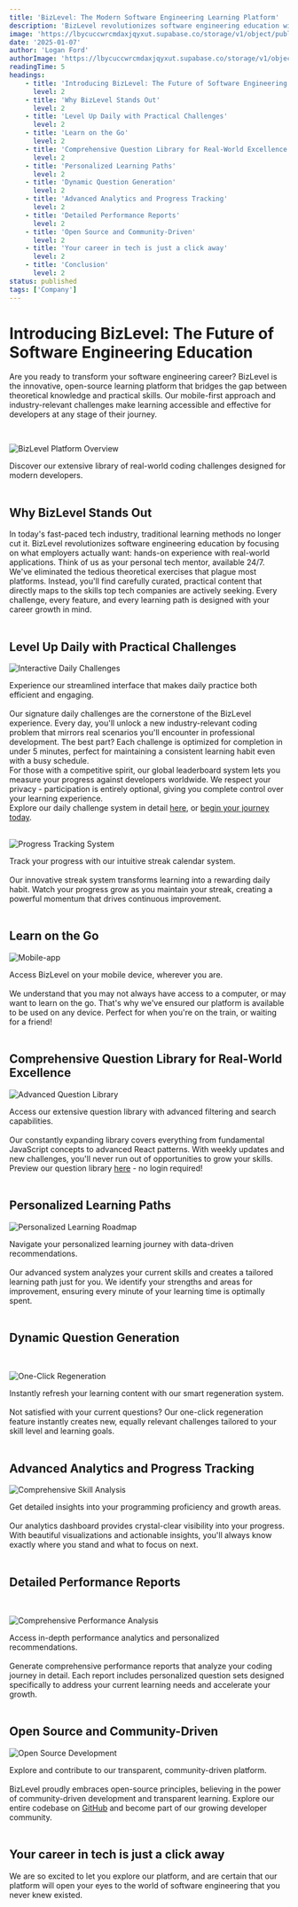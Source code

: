 ```yaml
---
title: 'BizLevel: The Modern Software Engineering Learning Platform'
description: 'BizLevel revolutionizes software engineering education with practical coding challenges, personalized learning paths, and real-world challenges.'
image: 'https://lbycuccwrcmdaxjqyxut.supabase.co/storage/v1/object/public/blog-images/Screenshot%202025-01-07%20at%2023.38.46.png?t=2025-01-07T23%3A38%3A52.593Z'
date: '2025-01-07'
author: 'Logan Ford'
authorImage: 'https://lbycuccwrcmdaxjqyxut.supabase.co/storage/v1/object/public/user-profile-pictures/3a57d7e8-8b80-483b-93d0-70fe1f06b0c0/logo.png?u=1l5im5h5n6e5'
readingTime: 5
headings: 
    - title: 'Introducing BizLevel: The Future of Software Engineering Education'
      level: 2
    - title: 'Why BizLevel Stands Out'
      level: 2
    - title: 'Level Up Daily with Practical Challenges'
      level: 2  
    - title: 'Learn on the Go'
      level: 2
    - title: 'Comprehensive Question Library for Real-World Excellence'
      level: 2
    - title: 'Personalized Learning Paths'
      level: 2
    - title: 'Dynamic Question Generation'
      level: 2
    - title: 'Advanced Analytics and Progress Tracking'
      level: 2
    - title: 'Detailed Performance Reports'
      level: 2
    - title: 'Open Source and Community-Driven'
      level: 2
    - title: 'Your career in tech is just a click away'
      level: 2
    - title: 'Conclusion'
      level: 2
status: published
tags: ['Company']
---
```



# Introducing BizLevel: The Future of Software Engineering Education

Are you ready to transform your software engineering career? BizLevel is the innovative, open-source learning platform that bridges the gap between theoretical knowledge and practical skills. Our mobile-first approach and industry-relevant challenges make learning accessible and effective for developers at any stage of their journey.

<br />

![BizLevel Platform Overview](https://lbycuccwrcmdaxjqyxut.supabase.co/storage/v1/object/public/blog-images/all-questions-image-2.png)
<div className="text-center text-xs mt-2">
    Discover our extensive library of real-world coding challenges designed for modern developers.
</div>

<br />

## Why BizLevel Stands Out

<div className="mt-2">
In today's fast-paced tech industry, traditional learning methods no longer cut it. BizLevel revolutionizes software engineering education by focusing on what employers actually want: hands-on experience with real-world applications. Think of us as your personal tech mentor, available 24/7.
</div>

<div className="mt-2">
We've eliminated the tedious theoretical exercises that plague most platforms. Instead, you'll find carefully curated, practical content that directly maps to the skills top tech companies are actively seeking. Every challenge, every feature, and every learning path is designed with your career growth in mind.
</div>

<br />

## Level Up Daily with Practical Challenges

![Interactive Daily Challenges](https://lbycuccwrcmdaxjqyxut.supabase.co/storage/v1/object/public/blog-images/daily-question-image.png?t=2025-01-07T22%3A47%3A17.467Z)
<div className="text-center text-xs mt-2">
    Experience our streamlined interface that makes daily practice both efficient and engaging.
</div>

<br />

<div className="mt-2">
Our signature daily challenges are the cornerstone of the BizLevel experience. Every day, you'll unlock a new industry-relevant coding problem that mirrors real scenarios you'll encounter in professional development. The best part? Each challenge is optimized for completion in under 5 minutes, perfect for maintaining a consistent learning habit even with a busy schedule.
</div>

<div className="mt-4">
For those with a competitive spirit, our global leaderboard system lets you measure your progress against developers worldwide. We respect your privacy - participation is entirely optional, giving you complete control over your learning experience.
</div>

<div className="mt-4">
Explore our daily challenge system in detail <a href="/features/coding-challenges" aria-label="Navigate to Daily Challenges" className="text-accent">here</a>, or <a href="/signup" aria-label="Navigate to Signup" className="text-accent">begin your journey today</a>.
</div>

<br />

![Progress Tracking System](https://lbycuccwrcmdaxjqyxut.supabase.co/storage/v1/object/public/blog-images/daily-streak-calendar.png?t=2025-01-07T22%3A53%3A28.405Z)
<div className="text-center text-xs mt-2">
    Track your progress with our intuitive streak calendar system.
</div>

<br />

<div className="mt-4">
Our innovative streak system transforms learning into a rewarding daily habit. Watch your progress grow as you maintain your streak, creating a powerful momentum that drives continuous improvement.
</div>

<br />

## Learn on the Go

![Mobile-app](https://lbycuccwrcmdaxjqyxut.supabase.co/storage/v1/object/public/blog-images/mobile-learning.png?t=2025-01-07T23%3A23%3A37.848Z)
<div className="text-center text-xs mt-2">
    Access BizLevel on your mobile device, wherever you are.
</div>

<br />

<div className="mt-2">
We understand that you may not always have access to a computer, or may want to learn on the go. That's why we've ensured our platform is available to be used on any device. 
Perfect for when you're on the train, or waiting for a friend!
</div>

<br />

## Comprehensive Question Library for Real-World Excellence

![Advanced Question Library](https://lbycuccwrcmdaxjqyxut.supabase.co/storage/v1/object/public/blog-images/all-questions-image-2.png)
<div className="text-center text-xs mt-2">
    Access our extensive question library with advanced filtering and search capabilities.
</div>

<br />

<div className="mt-2">
Our constantly expanding library covers everything from fundamental JavaScript concepts to advanced React patterns. With weekly updates and new challenges, you'll never run out of opportunities to grow your skills.
</div>

<div className="mt-4">
Preview our question library <a href="/coding-challenges" target="_blank" className="text-accent">here</a> - no login required!
</div>

<br />

## Personalized Learning Paths

![Personalized Learning Roadmap](https://lbycuccwrcmdaxjqyxut.supabase.co/storage/v1/object/public/blog-images/roadmap-uid-page.png?t=2025-01-07T23%3A00%3A48.864Z)
<div className="text-center text-xs mt-2">
    Navigate your personalized learning journey with data-driven recommendations.
</div>

<br />

<div className="mt-2">
Our advanced system analyzes your current skills and creates a tailored learning path just for you. We identify your strengths and areas for improvement, ensuring every minute of your learning time is optimally spent.
</div>

<br />

## Dynamic Question Generation

<br />

![One-Click Regeneration](https://lbycuccwrcmdaxjqyxut.supabase.co/storage/v1/object/public/blog-images/roadmap-regenerate.png?t=2025-01-07T23%3A05%3A07.699Z)
<div className="text-center text-xs mt-2">
    Instantly refresh your learning content with our smart regeneration system.
</div>

<br />

<div className="mt-2">
Not satisfied with your current questions? Our one-click regeneration feature instantly creates new, equally relevant challenges tailored to your skill level and learning goals.
</div>

<br />

## Advanced Analytics and Progress Tracking

![Comprehensive Skill Analysis](https://lbycuccwrcmdaxjqyxut.supabase.co/storage/v1/object/public/blog-images/stats-overview-page.png?t=2025-01-07T23%3A07%3A17.714Z)
<div className="text-center text-xs mt-2">
Get detailed insights into your programming proficiency and growth areas.
</div>

<br />

<div className="mt-2">
Our analytics dashboard provides crystal-clear visibility into your progress. With beautiful visualizations and actionable insights, you'll always know exactly where you stand and what to focus on next.
</div>

<br />

## Detailed Performance Reports

<br />

![Comprehensive Performance Analysis](https://lbycuccwrcmdaxjqyxut.supabase.co/storage/v1/object/public/blog-images/stats-report-page.png?t=2025-01-07T23%3A11%3A11.111Z)
<div className="text-center text-xs mt-2">
    Access in-depth performance analytics and personalized recommendations.
</div>

<br />

<div className="mt-2">
Generate comprehensive performance reports that analyze your coding journey in detail. Each report includes personalized question sets designed specifically to address your current learning needs and accelerate your growth.
</div>

<br />

## Open Source and Community-Driven

![Open Source Development](https://lbycuccwrcmdaxjqyxut.supabase.co/storage/v1/object/public/blog-images/open-source-img.png?t=2025-01-07T23%3A19%3A23.387Z)
<div className="text-center text-xs mt-2">
    Explore and contribute to our transparent, community-driven platform.
</div>

<br />

<div className="mt-2">
BizLevel proudly embraces open-source principles, believing in the power of community-driven development and transparent learning. Explore our entire codebase on <a href="https://github.com/bizleveldev/BizLevel" target="_blank" className="text-accent">GitHub</a> and become part of our growing developer community.
</div>

<br />

## Your career in tech is just a click away

We are so excited to let you explore our platform, and are certain that our platform will open your eyes to the world of software engineering that you never knew existed.

